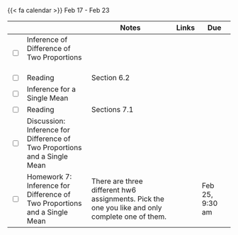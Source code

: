 {{< fa calendar >}} Feb 17 - Feb 23


<table class="table-striped text-left table-bordered" align = "center">

  <thead>
    <th style="width:  3%"></th>
    <th style="width:  30%"></th>
    <th style="width:  40%">Notes</th>
    <th style="width:  8%">Links</th>
    <th style="width:  15%">Due</th>
  </thead>

  <tr>
    <td><input type="checkbox" /></td>
    <td> Inference of Difference of Two Proportions &nbsp; &nbsp; </td>
    <td></td>
    <td><a href="https://mdogucu.github.io/stats67a-wi25-slides/week07/7a-diff-props.html" target ="_blank"> <i class="fas fa-laptop" aria-hidden="true"
            title="External Link to Slides" target = "_blank"></i><a href="https://mdogucu.github.io/stats67a-wi25-starter-codes/7a-diff-props-example.qmd" download> <i class="fa-brands fa-r-project" aria-hidden="true"
            title="External Link to R code" target = "_blank"></i></a></td>
    <td></td>
  </tr>
  
  <tr>
    <td><input type="checkbox" /></td>
    <td> Reading </td>
    <td>Section 6.2</td>
    <td><a href="https://www.openintro.org/go/?id=os4_for_screen_readers&referrer=/book/os/index.php" target ="_blank"> <i class="fas fa-book" aria-hidden="true"
            title="External Link to the Book" target = "_blank"></i></a></td>
    <td></td>
  </tr>
  
 <tr>
    <td><input type="checkbox" /></td>
    <td> Inference for a Single Mean &nbsp; &nbsp; </td>
    <td></td>
    <td><a href="https://mdogucu.github.io/stats67a-wi25-slides/week07/7b-single-mean.html" target ="_blank"> <i class="fas fa-laptop" aria-hidden="true"
            title="External Link to Slides" target = "_blank"></i></a> </td>
    <td></td>
  </tr>
  
  <tr>
    <td><input type="checkbox" /></td>
    <td> Reading </td>
    <td>Sections 7.1</td>
    <td><a href="https://www.openintro.org/go/?id=os4_for_screen_readers&referrer=/book/os/index.php" target ="_blank"> <i class="fas fa-book" aria-hidden="true"
            title="External Link to the Book" target = "_blank"></i></a></td>
    <td></td>
  </tr>
  
  <tr>
    <td><input type="checkbox" /></td>
    <td> Discussion: Inference for Difference of Two Proportions and a Single Mean&nbsp; &nbsp; </td>
    <td> </td>
    <td> <a href="https://mdogucu.github.io/stats67a-wi25-starter-codes/7d-diff-props.qmd" download> <i class="fa-brands fa-r-project" aria-hidden="true"
            title="External Link to Slides" target = "_blank"></i></a></td>
    <td></td>
  </tr>
  
  <tr>
    <td><input type="checkbox" /></td>
    <td> Homework 7: Inference for Difference of Two Proportions and a Single Mean &nbsp; &nbsp; </td>
    <td>There are three different hw6 assignments. Pick the one you like and only complete one of them.</td>
    <td><a href="https://www.gradescope.com/courses/935954" target ="_blank"> <i class="fas fa-edit" aria-hidden="true"
            title="External Link to Gradescope" target = "_blank"></i></a></td>
    <td>Feb 25, 9:30 am</td>
  </tr>
    
        
</table>